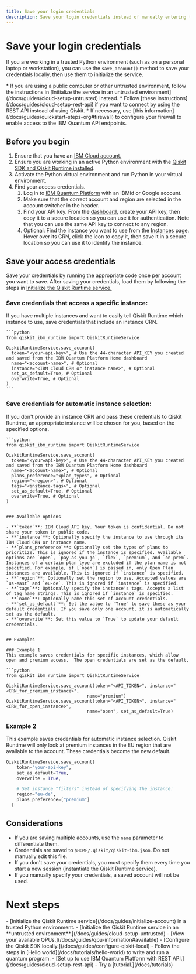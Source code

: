 ```yaml
---
title: Save your login credentials
description: Save your login credentials instead of manually entering them
---
```


# Save your login credentials
If you are working in a trusted Python environment (such as on a personal laptop or workstation), you can use the `save_account()` method to save your credentials locally, then use them to initialize the service.

<Admonition type="note" title="Notes">
      * If you are using a public computer or other untrusted environment, follow the instructions in [Initialize the service in an untrusted environment](/docs/guides/cloud-setup-untrusted) instead.
      * Follow [these instructions](/docs/guides/cloud-setup-rest-api) if you want to connect by using the REST API instead of using Qiskit.
      * If necessary, use [this information](/docs/guides/quickstart-steps-org#firewall) to configure your firewall to enable access to the IBM Quantum API endpoints.
</Admonition>

## Before you begin

1. Ensure that you have an [IBM Cloud account.](https://quantum.cloud.ibm.com/registration)
1. Ensure you are working in an active Python environment with the [Qiskit SDK and Qiskit Runtime installed](/docs/guides/install-qiskit#local).
1. Activate the Python virtual environment and run Python in your virtual environment.
1. Find your access credentials.
    1. Log in to [IBM Quantum Platform](https://quantum.cloud.ibm.com) with an IBMid or Google account.
    1. Make sure that the correct account and region are selected in the account switcher in the header.
    1. Find your API key. From the [dashboard](https://quantum.cloud.ibm.com/), create your API key, then copy it to a secure location so you can use it for authentication. Note that you can use the same API key to connect to any region.
    1. Optional: Find the instance you want to use from the [Instances](https://quantum.cloud.ibm.com/instances) page. Hover over its CRN, click the icon to copy it, then save it in a secure location so you can use it to identify the instance.

<span id="cloud-save"></span>
## Save your access credentials

Save your credentials by running the appropriate code once per account you want to save. After saving your credentials, load them by following the steps in [Initialize the Qiskit Runtime service.](/docs/guides/initialize-account)

<span id="save-instance"></span>
### Save credentials that access a specific instance:
If you have multiple instances and want to easily tell Qiskit Runtime which instance to use, save credentials that include an instance CRN.

    ```python
    from qiskit_ibm_runtime import QiskitRuntimeService

    QiskitRuntimeService.save_account(
      token="<your-api-key>", # Use the 44-character API_KEY you created and saved from the IBM Quantum Platform Home dashboard
      name="<account-name>", # Optional
      instance="<IBM Cloud CRN or instance name>", # Optional
      set_as_default=True, # Optional
      overwrite=True, # Optional
    )
    ```

<span id="auto-select"></span>
### Save credentials for automatic instance selection:
If you don't provide an instance CRN and pass these credentials to Qiskit Runtime, an appropriate instance will be chosen for you, based on the specified options.

    ```python
    from qiskit_ibm_runtime import QiskitRuntimeService

    QiskitRuntimeService.save_account(
      token="<your=api-key>", # Use the 44-character API_KEY you created and saved from the IBM Quantum Platform Home dashboard
      name="<account-name>", # Optional
      plans_preference="<plan_types", # Optional
      region="<region>", # Optional
      tags="<instance-tags>", # Optional
      set_as_default=True, # Optional
      overwrite=True, # Optional
    )
   ```

### Available options

- **`token`**: IBM Cloud API key. Your token is confidential. Do not share your token in public code.
- **`instance`**: Optionally specify the instance to use through its IBM Cloud CRN or instance name.
- **`plans_preference`**: Optionally set the types of plans to prioritize. This is ignored if the instance is specified. Available options are `open`, `pay-as-you-go`, `flex`, `premium`, and `on-prem`. Instances of a certain plan type are excluded if the plan name is not specified. For example, if [`open`] is passed in, only Open Plan instances are available. This is ignored if `instance` is specified.
- **`region`**: Optionally set the region to use. Accepted values are `us-east` and `eu-de`. This is ignored if `instance` is specified.
- **`tags`**: Optionally specify the instance's tags. Accepts a list of tag name strings. This is ignored if `instance` is specified.
- **`name`**: Optionally name this set of account credentials.
- **`set_as_default`**: Set the value to `True` to save these as your default credentials. If you save only one account, it is automatically set as the default.
- **`overwrite`**: Set this value to `True` to update your default credentials.


## Examples

### Example 1
This example saves credentials for specific instances, which allow open and premium access.  The open credentials are set as the default.

```python
from qiskit_ibm_runtime import QiskitRuntimeService

QiskitRuntimeService.save_account(token="<API_TOKEN>", instance="<CRN_for_premium_instance>",
                                  name="premium")
QiskitRuntimeService.save_account(token="<API_TOKEN>", instance="<CRN_for_open_instance>",
                                  name="open", set_as_default=True)
 ```

### Example 2
This example saves credentials for automatic instance selection.  Qiskit Runtime will only look at premium instances in the EU region that are available to the account. These credentials become the new default.

```python
QiskitRuntimeService.save_account(
    token="your-api-key",
    set_as_default=True,
    overwrite = True,

    # Set instance "filters" instead of specifying the instance:
    region="eu-de",
    plans_preference=["premium"]
  )
 ```

## Considerations

* If you are saving multiple accounts, use the `name` parameter to differentiate them.
* Credentials are saved to `$HOME/.qiskit/qiskit-ibm.json`.  Do not manually edit this file.
* If you don't save your credentials, you must specify them every time you start a new session (instantiate the Qiskit Runtime service).
* If you manually specify your credentials, a saved account will not be used.

# Next steps

<Admonition type="tip" title="Recommendations">
  -  [Initialize the Qiskit Runtime service](/docs/guides/initialize-account) in a trusted Python environment.
  -  [Initialize the Qiskit Runtime service in an **untrusted environment**.](/docs/guides/cloud-setup-untrusted)
  -  [View your available QPUs.](/docs/guides/qpu-information#available)
  -  [Configure the Qiskit SDK locally.](/docs/guides/configure-qiskit-local)
  -  Follow the steps in [Hello world](/docs/tutorials/hello-world) to write and run a quantum program.
  -  [Set up to use IBM Quantum Platform with REST API.](/docs/guides/cloud-setup-rest-api)
  -  Try a [tutorial.](/docs/tutorials)
</Admonition>